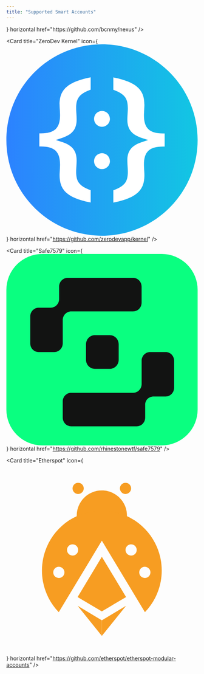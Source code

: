 ```yaml
---
title: "Supported Smart Accounts"
---
```


<div className='grid grid-cols-2 gap-x-2'>
<Card title="Biconomy Nexus" icon={<svg viewBox="0 0 32 32" fill="none" xmlns="http://www.w3.org/2000/svg">
<path d="M24.3653 13.5094C24.9031 12.4113 25.2783 11.034 25.2783 9.31976C25.2783 6.96812 24.3461 4.83948 22.6529 3.32552C20.9822 1.83164 18.7221 1.04218 16.1165 1.04218L7.13803 1C5.40501 1 4 2.41687 4 4.16452V31H19.7067C25.5718 31 29 26.0664 29 21.6163C29 18.2355 27.1382 15.1419 24.3653 13.5094ZM16.1159 3.35631C20.3309 3.35631 22.9836 5.90414 22.9836 9.31976C22.9836 13.9038 19.558 16.0004 16.092 16.0004C12.8357 16.0004 10.1539 13.2959 10.1539 9.10414V6.79002C10.1539 5.2707 9.25285 3.90673 7.85846 3.45742V3.35631H16.1159Z" fill="#F2561D"/>
</svg>} horizontal href="https://github.com/bcnmy/nexus" />

<Card title="ZeroDev Kernel" icon={<svg viewBox="0 0 500 500" fill="none" xmlns="http://www.w3.org/2000/svg">
<rect width="500" height="500" rx="250" fill="white"/>
<path d="M250 0C111.958 0 0 111.959 0 250C0 388.042 111.958 500 250 500C388.041 500 500 388.042 500 250C500 111.959 388.041 0 250 0ZM220.413 118.66C188.248 130.207 182.475 143.711 182.475 167.01C182.475 171.134 182.783 176.289 183.093 181.752C183.402 187.01 183.712 192.371 183.712 196.495C183.712 221.34 172.577 235.568 146.392 244.227L129.176 249.897L146.392 255.568C172.475 264.124 183.712 278.453 183.712 303.299C183.712 307.32 183.402 312.784 183.093 318.042C182.783 323.506 182.475 328.66 182.475 332.784C182.475 356.186 188.248 369.691 220.413 381.134V413.299C152.99 400.104 139.176 375.98 139.176 341.547C139.176 338.763 139.485 333.918 139.691 328.867C140 323.402 140.31 317.63 140.31 314.021C140.31 280.619 125.877 266.908 90.5156 266.908H86.1857V232.681H90.5156C125.877 232.681 140.31 219.072 140.31 185.568C140.31 181.959 140 176.186 139.691 170.722C139.381 165.773 139.176 160.928 139.176 158.041C139.176 123.711 152.99 99.5877 220.413 86.3918V118.66ZM250 325.98C238.557 325.98 229.278 316.701 229.278 305.258C229.278 293.814 238.557 284.536 250 284.536C261.443 284.536 270.722 293.814 270.722 305.258C270.722 316.701 261.443 325.98 250 325.98ZM250 215.464C238.557 215.464 229.278 206.186 229.278 194.743C229.278 183.299 238.557 174.021 250 174.021C261.443 174.021 270.722 183.299 270.722 194.743C270.722 206.186 261.443 215.464 250 215.464ZM413.815 267.113H409.485C374.124 267.113 359.691 280.722 359.691 314.227C359.691 317.835 360 323.609 360.31 329.072C360.618 334.021 360.825 338.867 360.825 341.752C360.825 376.083 347.011 400.31 279.588 413.506V381.341C311.753 369.794 317.526 356.289 317.526 332.99C317.526 328.867 317.217 323.711 316.907 318.248C316.598 312.99 316.289 307.526 316.289 303.506C316.289 278.66 327.423 264.433 353.609 255.773L370.825 250.103L353.609 244.433C327.526 235.773 316.289 221.547 316.289 196.701C316.289 192.681 316.598 187.216 316.907 181.959C317.217 176.495 317.526 171.34 317.526 167.216C317.526 143.814 311.753 130.31 279.588 118.866V86.598C347.011 99.7939 360.825 123.917 360.825 158.248C360.825 161.031 360.516 165.876 360.31 170.928C360 176.391 359.691 182.165 359.691 185.773C359.691 219.175 374.124 232.887 409.485 232.887H413.815V267.113Z" fill="url(#paint0_linear_626_83)"/>
<defs>
<linearGradient id="paint0_linear_626_83" x1="-1.88469e-09" y1="277.778" x2="494.371" y2="277.974" gradientUnits="userSpaceOnUse">
<stop stop-color="#2C82FF"/>
<stop offset="1" stop-color="#12C6E3"/>
</linearGradient>
</defs>
</svg>
} horizontal href="https://github.com/zerodevapp/kernel" />

<Card title="Safe7579" icon={<svg viewBox="0 0 32 32" fill="none" xmlns="http://www.w3.org/2000/svg">
<rect width="32" height="32" rx="6" fill="#0AFF80"/>
<path d="M26.6534 16.3956H24.0441C23.2648 16.3956 22.6334 17.0466 22.6334 17.8499V21.7537C22.6334 22.557 22.0019 23.2079 21.2226 23.2079H10.8419C10.0626 23.2079 9.43119 23.8588 9.43119 24.6621V27.3518C9.43119 28.1551 10.0626 28.806 10.8419 28.806H21.8234C22.6028 28.806 23.2252 28.1551 23.2252 27.3518V25.1939C23.2252 24.3906 23.8567 23.8207 24.636 23.8207H26.6529C27.4322 23.8207 28.0637 23.1698 28.0637 22.3665V17.833C28.0637 17.0297 27.4327 16.3956 26.6534 16.3956Z" fill="#121312"/>
<path d="M9.43079 11.0523C9.43079 10.249 10.0623 9.59808 10.8416 9.59808H21.216C21.9953 9.59808 22.6267 8.94718 22.6267 8.14386V5.45421C22.6267 4.65091 21.9953 4 21.216 4H10.2402C9.46089 4 8.82949 4.65091 8.82949 5.45421V7.52669C8.82949 8.32999 8.19799 8.98088 7.41869 8.98088H5.41077C4.63146 8.98088 4 9.63178 4 10.4351V14.9736C4 15.7769 4.6341 16.3951 5.41341 16.3951H8.0227C8.80199 16.3951 9.43349 15.7442 9.43349 14.9409L9.43079 11.0523Z" fill="#121312"/>
<path d="M14.8041 13.5684H17.3105C18.1272 13.5684 18.7899 14.2519 18.7899 15.0933V17.6769C18.7899 18.5188 18.1267 19.2018 17.3105 19.2018H14.8041C13.9873 19.2018 13.3247 18.5183 13.3247 17.6769V15.0933C13.3247 14.2514 13.9879 13.5684 14.8041 13.5684Z" fill="#121312"/>
</svg>
} horizontal href="https://github.com/rhinestonewtf/safe7579" />

<Card title="Etherspot" icon={<svg viewBox="0 0 500 500" fill="none" xmlns="http://www.w3.org/2000/svg">
<path d="M186.234 348.342L249.586 243.286L312.938 348.342L249.586 385.828L186.234 348.342Z" fill="#F79D22"/>
<path d="M249.586 201.249C285.848 201.249 315.244 171.852 315.244 135.59C315.244 99.3289 285.848 69.9329 249.586 69.9329C213.324 69.9329 183.929 99.3289 183.929 135.59C183.929 171.852 213.324 201.249 249.586 201.249Z" fill="#F79D22"/>
<path d="M249.586 122.651C218.848 122.652 188.792 131.699 163.161 148.663C137.53 165.629 117.458 189.762 105.448 218.055C93.4384 246.349 90.0209 277.552 95.6216 307.774C101.222 337.997 115.594 365.902 136.945 388.013L249.586 201.249L362.211 388.013C383.568 365.906 397.946 338.001 403.551 307.778C409.156 277.554 405.741 246.349 393.732 218.053C381.723 189.758 361.65 165.622 336.017 148.658C310.384 131.693 280.324 122.648 249.586 122.651ZM137.187 298.629C134.291 298.629 131.46 297.77 129.053 296.16C126.645 294.551 124.768 292.264 123.661 289.588C122.553 286.912 122.264 283.968 122.83 281.127C123.396 278.287 124.792 275.679 126.841 273.632C128.89 271.585 131.5 270.192 134.341 269.629C137.181 269.066 140.125 269.358 142.8 270.468C145.475 271.579 147.76 273.457 149.367 275.867C150.974 278.276 151.83 281.109 151.827 284.004C151.833 285.931 151.459 287.839 150.726 289.621C149.993 291.402 148.915 293.021 147.555 294.386C146.195 295.75 144.579 296.832 142.8 297.571C141.021 298.309 139.114 298.689 137.187 298.689V298.629ZM173.112 240.04C170.219 240.04 167.391 239.183 164.986 237.575C162.581 235.968 160.707 233.684 159.6 231.012C158.493 228.34 158.203 225.4 158.768 222.563C159.332 219.726 160.725 217.12 162.77 215.075C164.815 213.029 167.421 211.637 170.258 211.073C173.095 210.508 176.035 210.797 178.707 211.905C181.38 213.012 183.664 214.886 185.271 217.291C186.878 219.696 187.735 222.524 187.735 225.416C187.744 227.341 187.371 229.249 186.64 231.031C185.908 232.812 184.833 234.432 183.474 235.796C182.115 237.16 180.5 238.243 178.722 238.982C176.943 239.721 175.037 240.101 173.112 240.101V240.04ZM326.106 240.04C323.213 240.04 320.385 239.183 317.98 237.575C315.576 235.968 313.701 233.684 312.594 231.012C311.488 228.34 311.198 225.4 311.762 222.563C312.327 219.726 313.719 217.12 315.765 215.075C317.81 213.029 320.415 211.637 323.252 211.073C326.089 210.508 329.03 210.797 331.702 211.905C334.374 213.012 336.658 214.886 338.265 217.291C339.872 219.696 340.73 222.524 340.73 225.416C340.735 227.341 340.362 229.248 339.63 231.028C338.898 232.809 337.821 234.427 336.463 235.791C335.105 237.156 333.491 238.238 331.713 238.978C329.936 239.717 328.031 240.099 326.106 240.101V240.04ZM362.014 298.629C359.117 298.632 356.285 297.775 353.875 296.168C351.465 294.561 349.586 292.274 348.477 289.598C347.366 286.922 347.076 283.978 347.64 281.137C348.204 278.295 349.599 275.685 351.647 273.637C353.695 271.589 356.305 270.195 359.147 269.63C361.988 269.066 364.932 269.357 367.608 270.467C370.284 271.576 372.57 273.456 374.177 275.865C375.785 278.275 376.642 281.108 376.639 284.004C376.646 285.93 376.274 287.838 375.542 289.619C374.811 291.4 373.735 293.02 372.376 294.384C371.017 295.749 369.403 296.832 367.625 297.57C365.846 298.309 363.94 298.689 362.014 298.689V298.629Z" fill="#F79D22"/>
<path d="M187.676 79.2486C184.783 79.2486 181.956 78.3909 179.551 76.784C177.146 75.177 175.272 72.893 174.164 70.2208C173.058 67.5485 172.769 64.6081 173.333 61.7713C173.897 58.9344 175.29 56.3287 177.335 54.2834C179.38 52.2382 181.986 50.8453 184.823 50.281C187.659 49.7167 190.6 50.0064 193.272 51.1132C195.945 52.2201 198.229 54.0946 199.836 56.4996C201.443 58.9045 202.3 61.732 202.3 64.6245C202.302 66.5455 201.925 68.448 201.192 70.2232C200.457 71.9984 199.38 73.6113 198.021 74.9697C196.663 76.3281 195.05 77.4053 193.275 78.1395C191.499 78.8738 189.597 79.2506 187.676 79.2486Z" fill="#F79D22"/>
<path d="M311.466 79.2486C308.575 79.2456 305.749 78.3855 303.346 76.7768C300.943 75.168 299.071 72.8829 297.966 70.2104C296.862 67.5379 296.574 64.5979 297.14 61.762C297.706 58.9262 299.1 56.3218 301.146 54.2781C303.192 52.2343 305.798 50.8429 308.635 50.2799C311.471 49.7168 314.411 50.0074 317.082 51.1147C319.753 52.222 322.036 54.0964 323.643 56.501C325.249 58.9057 326.106 61.7327 326.106 64.6245C326.106 66.5462 325.727 68.449 324.992 70.2243C324.256 71.9996 323.177 73.6124 321.818 74.9706C320.458 76.3288 318.844 77.4058 317.068 78.1399C315.291 78.8739 313.389 79.2506 311.466 79.2486Z" fill="#F79D22"/>
<path d="M186.31 371.189L249.586 409.222V450L186.31 371.189Z" fill="#F79D22"/>
<path d="M312.862 371.189L249.587 409.222V450L312.862 371.189Z" fill="#F79D22"/>
</svg>
} horizontal href="https://github.com/etherspot/etherspot-modular-accounts" />
</div>